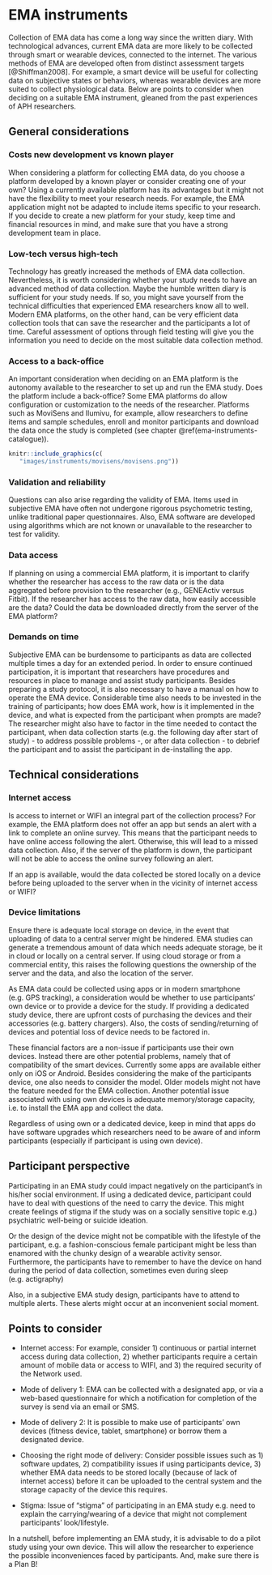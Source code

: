 # EMA instruments {#instruments}
\index{EMA instruments} 

Collection of EMA data has come a long way since the written diary. With
technological advances, current EMA data are more likely to be collected through
smart or wearable devices, connected to the internet. The various methods of EMA
are developed often from distinct assessment targets [@Shiffman2008]. For
example, a smart device will be useful for collecting data on subjective states
or behaviors, whereas wearable devices are more suited to collect physiological
data. Below are points to consider when deciding on a suitable EMA instrument,
gleaned from the past experiences of APH researchers.

## General considerations 
\index{General considerations}

### Costs new development vs known player

When considering a platform for collecting EMA data, do you choose a platform
developed by a known player or consider creating one of your own? Using a
currently available platform has its advantages but it might not have the
flexibility to meet your research needs. For example, the EMA application might
not be adapted to include items specific to your research. If you decide to
create a new platform for your study, keep time and financial resources in mind,
and make sure that you have a strong development team in place.

### Low-tech versus high-tech

Technology has greatly increased the methods of EMA data collection.
Nevertheless, it is worth considering whether your study needs to have an
advanced method of data collection. Maybe the humble written diary is sufficient
for your study needs. If so, you might save yourself from the technical
difficulties that experienced EMA researchers know all to well. Modern EMA
platforms, on the other hand, can be very efficient data collection tools that
can save the researcher and the participants a lot of time. Careful assessment
of options through field testing will give you the information you need to
decide on the most suitable data collection method.

### Access to a back-office 
\index{Back-office} 

An important consideration when deciding on an EMA platform is the autonomy
available to the researcher to set up and run the EMA study. Does the platform
include a back-office? Some EMA platforms do allow configuration or customization
to the needs of the researcher. Platforms such as MoviSens and Ilumivu, for
example, allow researchers to define items and sample schedules, enroll and
monitor participants and download the data once the study is completed (see chapter \@ref(ema-instruments-catalogue)).

```r
knitr::include_graphics(c(
   "images/instruments/movisens/movisens.png"))
```

### Validation and reliability

Questions can also arise regarding the validity of EMA. Items used in subjective
EMA have often not undergone rigorous psychometric testing, unlike traditional
paper questionnaires. Also, EMA software are developed using algorithms which
are not known or unavailable to the researcher to test for validity.

###  Data access
\index{GENEActiv}
\index{Fitbit}

If planning on using a commercial EMA platform, it is important to clarify
whether the researcher has access to the raw data or is the data aggregated
before provision to the researcher (e.g., GENEActiv versus Fitbit). If the
researcher has access to the raw data, how easily accessible are the data? Could
the data be downloaded directly from the server of the EMA platform?

### Demands on time     

Subjective EMA can be burdensome to participants as data are collected multiple
times a day for an extended period. In order to ensure continued participation,
it is important that researchers have procedures and resources in place to
manage and assist study participants. Besides preparing a study protocol, it is
also necessary to have a manual on how to operate the EMA device. Considerable
time also needs to be invested in the training of participants; how does EMA
work, how is it implemented in the device, and what is expected from the
participant when prompts are made? The researcher might also have to factor in
the time needed to contact the participant, when data collection starts (e.g.
the following day after start of study) - to address possible problems -, or
after data collection - to debrief the participant and to assist the participant
in de-installing the app.


## Technical considerations

### Internet access
Is access to internet or WIFI an integral part of the collection process? For
example, the EMA platform does not offer an app but sends an alert with a link
to complete an online survey. This means that the participant needs to have
online access following the alert. Otherwise, this will lead to a missed data
collection. Also, if the server of the platform is down, the participant will
not be able to access the online survey following an alert.

If an app is available, would the data collected be stored locally on a device
before being uploaded to the server when in the vicinity of internet access or
WIFI?


### Device limitations

Ensure there is adequate local storage on device, in the event that uploading of
data to a central server might be hindered. EMA studies can generate a
tremendous amount of data which needs adequate storage, be it in cloud or
locally on a central server. If using cloud storage or from a commercial entity,
this raises the following questions the ownership of the server and the data,
and also the location of the server.

As EMA data could be collected using apps or in modern smartphone (e.g. GPS
tracking), a consideration would be whether to use participants' own device or
to provide a device for the study. If providing a dedicated study device, there
are upfront costs of purchasing the devices and their accessories (e.g. battery
chargers). Also, the costs of sending/returning of devices and potential loss of
device needs to be factored in.

These financial factors are a non-issue if participants use their own devices.
Instead there are other potential problems, namely that of compatibility of the
smart devices. Currently some apps are available either only on iOS or Android.
Besides considering the make of the participants device, one also needs to
consider the model. Older models might not have the feature needed for the EMA
collection. Another potential issue associated with using own devices is
adequate memory/storage capacity, i.e. to install the EMA app and collect the
data.

Regardless of using own or a dedicated device, keep in mind that apps do have
software upgrades which researchers need to be aware of and inform participants
(especially if participant is using own device).


## Participant perspective

Participating in an EMA study could impact negatively on the participant's in
his/her social environment. If using a dedicated device, participant could have
to deal with questions of the need to carry the device. This might create
feelings of stigma if the study was on a socially sensitive topic e.g.)
psychiatric well-being or suicide ideation.

Or the design of the device might not be compatible with the lifestyle of the
participant, e.g. a fashion-conscious female participant might be less than
enamored with the chunky design of a wearable activity sensor. Furthermore, the
participants have to remember to have the device on hand during the period of
data collection, sometimes even during sleep (e.g. actigraphy)

Also, in a subjective EMA study design, participants have to attend to multiple
alerts. These alerts might occur at an inconvenient social moment.


## Points to consider

  - Internet access: For example, consider 1) continuous or partial internet
    access during data collection, 2) whether participants require a certain
    amount of mobile data or access to WIFI, and 3) the required security of the
    Network used.

  - Mode of delivery 1: EMA can be collected with a designated app, or via a
    web-based questionnaire for which a notification for completion of the
    survey is send via an email or SMS.

  - Mode of delivery 2: It is possible to make use of participants’ own devices
    (fitness device, tablet, smartphone) or borrow them a designated device.

  - Choosing the right mode of delivery: Consider possible issues such as 1)
    software updates, 2) compatibility issues if using participants device, 3)
    whether EMA data needs to be stored locally (because of lack of internet
    access) before it can be uploaded to the central system and the storage
    capacity of the device this requires.

  - Stigma: Issue of “stigma” of participating in an EMA study e.g. need to
    explain the carrying/wearing of a device that might not complement
    participants’ look/lifestyle.

In a nutshell, before implementing an EMA study, it is advisable to do a pilot
study using your own device. This will allow the researcher to experience the
possible inconveniences faced by participants. And, make sure there is a Plan
B!
